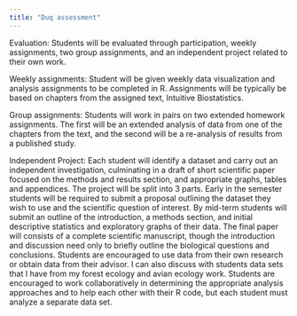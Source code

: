```yaml
---
title: "Duq assessment"
---
```


Evaluation: Students will be evaluated through participation, weekly assignments, two group assignments, and an independent project related to their own work.

Weekly assignments: Student will be given weekly data visualization and analysis assignments to be completed in R.  Assignments will be typically be based on chapters from the assigned text, Intuitive Biostatistics.

Group assignments: Students will work in pairs on two extended homework assignments.  The first will be an extended analysis of data from one of the chapters from the text, and the second will be a re-analysis of results from a published study.

Independent Project:  Each student will identify a dataset and carry out an independent investigation, culminating in a draft of short scientific paper focused on the methods and results section, and appropriate graphs, tables and appendices.  The project will be split into 3 parts.  Early in the semester students will be required to submit a proposal outlining the dataset they wish to use and the scientific question of interest.  By mid-term students will submit an outline of the introduction, a methods section, and initial descriptive statistics and exploratory graphs of their data.  The final paper will consists of a complete scientific manuscript, though the introduction and discussion need only to briefly outline the biological questions and conclusions.  Students are encouraged to use data from their own research or obtain data from their advisor.  I can also discuss with students data sets that I have from my forest ecology and avian ecology work.  Students are encouraged to work collaboratively in determining the appropriate analysis approaches and to help each other with their R code, but each student must analyze a separate data set.


